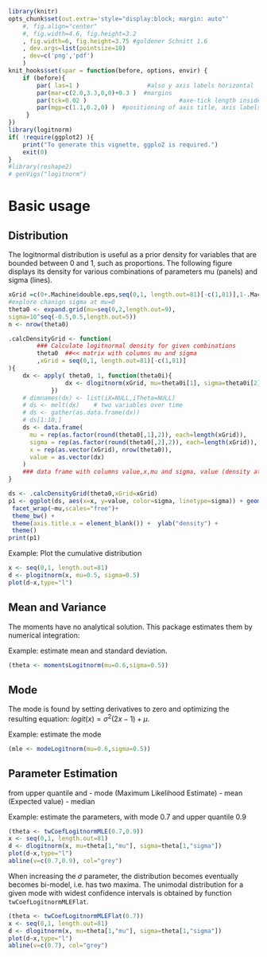 <!--
%\VignetteEngine{knitr::knitr}
%\VignetteIndexEntry{Using logitnorm package)}
-->

```r
library(knitr)
opts_chunk$set(out.extra='style="display:block; margin: auto"'
    #, fig.align="center"
    #, fig.width=4.6, fig.height=3.2
    , fig.width=6, fig.height=3.75 #goldener Schnitt 1.6
    , dev.args=list(pointsize=10)
    , dev=c('png','pdf')
    )
knit_hooks$set(spar = function(before, options, envir) {
    if (before){
        par( las=1 )                   #also y axis labels horizontal
        par(mar=c(2.0,3.3,0,0)+0.3 )  #margins
        par(tck=0.02 )                          #axe-tick length inside plots             
        par(mgp=c(1.1,0.2,0) )  #positioning of axis title, axis labels, axis
     }
})
library(logitnorm) 
if( !require(ggplot2) ){
	print("To generate this vignette, ggplo2 is required.")
	exit(0)
}
#library(reshape2)
# genVigs("logitnorm")
```

Basic usage
===============

Distribution
--------------

The logitnormal distribution is useful as a prior density for variables that are
bounded between 0 and 1, such as proportions. The following figure
displays its density for various combinations of parameters mu (panels) and
sigma (lines).


```r
xGrid =c(0+.Machine$double.eps,seq(0,1, length.out=81)[-c(1,81)],1-.Machine$double.eps)
#explore chanign sigma at mu=0 
theta0 <- expand.grid(mu=seq(0,2,length.out=9),
sigma=10^seq(-0.5,0.5,length.out=5)) 
n <- nrow(theta0)

.calcDensityGrid <- function(
		### Calculate logitnormal density for given combinations
		theta0	##<< matrix with columns mu and sigma
		,xGrid = seq(0,1, length.out=81)[-c(1,81)]
){ 
	dx <- apply( theta0, 1, function(theta0i){
				dx <- dlogitnorm(xGrid, mu=theta0i[1], sigma=theta0i[2])
			})
	# dimnames(dx) <- list(iX=NULL,iTheta=NULL)
	# ds <- melt(dx)	# two variables over time
	# ds <- gather(as.data.frame(dx))
	# ds[1:10,]
	ds <- data.frame(
	  mu = rep(as.factor(round(theta0[,1],2)), each=length(xGrid)),
	  sigma = rep(as.factor(round(theta0[,2],2)), each=length(xGrid)),
	  x = rep(as.vector(xGrid), nrow(theta0)),
	  value = as.vector(dx)
	)
	### data frame with columns value,x,mu and sigma, value (density at x) 
}

ds <- .calcDensityGrid(theta0,xGrid=xGrid)
p1 <- ggplot(ds, aes(x=x, y=value, color=sigma, linetype=sigma)) + geom_line(size=1) +
 facet_wrap(~mu,scales="free")+
 theme_bw() +
 theme(axis.title.x = element_blank()) +  ylab("density") +
 theme()
print(p1)
```

Example: Plot the cumulative distribution
```r
x <- seq(0,1, length.out=81) 
d <- plogitnorm(x, mu=0.5, sigma=0.5)
plot(d~x,type="l")
```

Mean and Variance
------------------- 
The moments have no analytical solution. This package
estimates them by numerical integration:

Example: estimate mean and standard deviation.
```r
(theta <- momentsLogitnorm(mu=0.6,sigma=0.5))
```

Mode
----
The mode is found by setting derivatives to zero and optimizing
the resulting equation: $logit(x) = \sigma^2(2x-1)+\mu$.

Example: estimate the mode
```r
(mle <- modeLogitnorm(mu=0.6,sigma=0.5))
```
		
Parameter Estimation
-----------------------
from upper quantile and 
  - mode (Maximum Likelihood Estimate)
  - mean (Expected value)
  - median

Example: estimate the parameters, with mode 0.7 and upper quantile 0.9
```r
(theta <- twCoefLogitnormMLE(0.7,0.9))
x <- seq(0,1, length.out=81) 
d <- dlogitnorm(x, mu=theta[1,"mu"], sigma=theta[1,"sigma"])
plot(d~x,type="l")
abline(v=c(0.7,0.9), col="grey")
```

When increasing the $\sigma$ parameter, the distribution becomes
eventually becomes bi-model, i.e. has two maxima. The unimodal distribution for
a given mode with widest confidence intervals is obtained by
function `twCoefLogitnormMLEFlat`.

```r
(theta <- twCoefLogitnormMLEFlat(0.7))
x <- seq(0,1, length.out=81) 
d <- dlogitnorm(x, mu=theta[1,"mu"], sigma=theta[1,"sigma"])
plot(d~x,type="l")
abline(v=c(0.7), col="grey")
```


